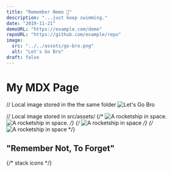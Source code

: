 ```yaml
---
title: "Remember Nemo 🎣"
description: "...just keep swimming."
date: "2019-11-21"
demoURL: "https://example.com/demo"
repoURL: "https://github.com/example/repo"
image:
  src: "../../assets/go-bro.png"
  alt: "Let's Go Bro"
draft: false
---
```

# My MDX Page

// Local image stored in the the same folder
![Let's Go Bro](./go-bro.png)

// Local image stored in src/assets/
{/* <Image src={rocket} alt="A rocketship in space." />
<img src={rocket.src} alt="A rocketship in space." /> */}
{/* ![A rocketship in space](../../assets/go-bro.png) */}
{/* ![A rocketship in space](./go-bro.png) */}


## "Remember Not, To Forget"
{/* stack icons  */}